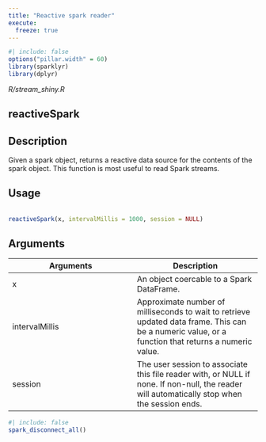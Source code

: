 ```yaml
---
title: "Reactive spark reader"
execute:
  freeze: true
---
```


```r
#| include: false
options("pillar.width" = 60)
library(sparklyr) 
library(dplyr)
```

*R/stream_shiny.R*

## reactiveSpark

## Description
 Given a spark object, returns a reactive data source for the contents of the spark object. This function is most useful to read Spark streams. 


## Usage
```r
 
reactiveSpark(x, intervalMillis = 1000, session = NULL) 
```

## Arguments
|Arguments|Description|
|---|---|
| x | An object coercable to a Spark DataFrame. |
| intervalMillis | Approximate number of milliseconds to wait to retrieve updated data frame. This can be a numeric value, or a function that returns a numeric value. |
| session | The user session to associate this file reader with, or NULL if none. If non-null, the reader will automatically stop when the session ends. |








```r
#| include: false
spark_disconnect_all()
```
